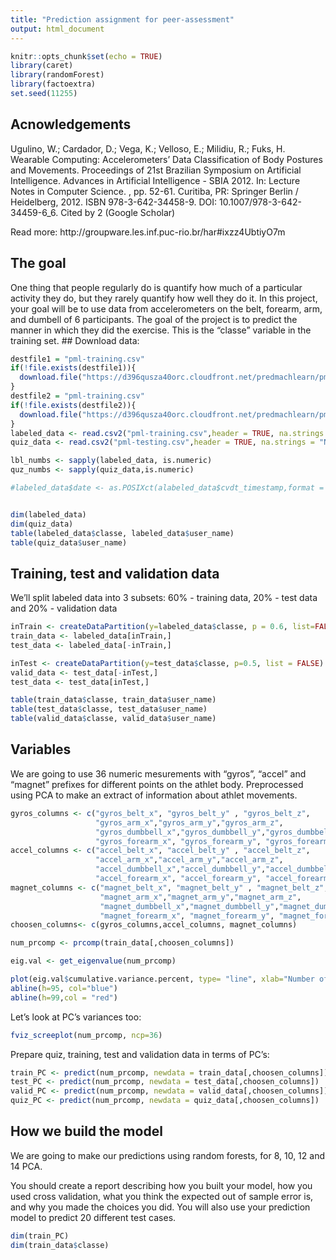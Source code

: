 ```yaml
---
title: "Prediction assignment for peer-assessment"
output: html_document
---
```


```r
knitr::opts_chunk$set(echo = TRUE)
library(caret)
library(randomForest)
library(factoextra)
set.seed(11255)
```
## Acnowledgements
Ugulino, W.; Cardador, D.; Vega, K.; Velloso, E.; Milidiu, R.; Fuks, H. Wearable Computing: Accelerometers' Data Classification of Body Postures and Movements. Proceedings of 21st Brazilian Symposium on Artificial Intelligence. Advances in Artificial Intelligence - SBIA 2012. In: Lecture Notes in Computer Science. , pp. 52-61. Curitiba, PR: Springer Berlin / Heidelberg, 2012. ISBN 978-3-642-34458-9. DOI: 10.1007/978-3-642-34459-6_6. 
Cited by 2 (Google Scholar)

Read more: http://groupware.les.inf.puc-rio.br/har#ixzz4UbtiyO7m

## The goal
One thing that people regularly do is quantify how much of a particular activity they do, but they rarely quantify how well they do it. In this project, your goal will be to use data from accelerometers on the belt, forearm, arm, and dumbell of 6 participants.
The goal of the project is to predict the manner in which they did the exercise. This is the "classe" variable in the training set. 
## Download data:
```r
destfile1 = "pml-training.csv"
if(!file.exists(destfile1)){
  download.file("https://d396qusza40orc.cloudfront.net/predmachlearn/pml-training.csv",destfile = destfile1)
}
destfile2 = "pml-training.csv"
if(!file.exists(destfile2)){
  download.file("https://d396qusza40orc.cloudfront.net/predmachlearn/pml-testing.csv",destfile = destfile2)
}
labeled_data <- read.csv2("pml-training.csv",header = TRUE, na.strings = "NA", sep = ",", quote = "\"",dec = ".")
quiz_data <- read.csv2("pml-testing.csv",header = TRUE, na.strings = "NA", sep = ",", quote = "\"",dec = ".")

lbl_numbs <- sapply(labeled_data, is.numeric)
quz_numbs <- sapply(quiz_data,is.numeric)

#labeled_data$date <- as.POSIXct(alabeled_data$cvdt_timestamp,format = "d/m/Y h:m")


dim(labeled_data)
dim(quiz_data)
table(labeled_data$classe, labeled_data$user_name)
table(quiz_data$user_name)
```
## Training, test and validation data
We'll split labeled data into 3 subsets: 60% - training data, 20% - test data and 20% - validation data
```r
inTrain <- createDataPartition(y=labeled_data$classe, p = 0.6, list=FALSE)
train_data <- labeled_data[inTrain,]
test_data <- labeled_data[-inTrain,]

inTest <- createDataPartition(y=test_data$classe, p=0.5, list = FALSE)
valid_data <- test_data[-inTest,]
test_data <- test_data[inTest,]

table(train_data$classe, train_data$user_name)
table(test_data$classe, test_data$user_name)
table(valid_data$classe, valid_data$user_name)

```


## Variables
We are going to use 36 numeric mesurements with "gyros", "accel" and "magnet" prefixes for different points on the athlet body. 
Preprocessed using PCA to make an extract of information about athlet movements. 

```r
gyros_columns <- c("gyros_belt_x", "gyros_belt_y" , "gyros_belt_z", 
                   "gyros_arm_x","gyros_arm_y","gyros_arm_z",
                   "gyros_dumbbell_x","gyros_dumbbell_y","gyros_dumbbell_z",
                   "gyros_forearm_x", "gyros_forearm_y", "gyros_forearm_z")
accel_columns <- c("accel_belt_x", "accel_belt_y" , "accel_belt_z", 
                   "accel_arm_x","accel_arm_y","accel_arm_z",
                   "accel_dumbbell_x","accel_dumbbell_y","accel_dumbbell_z",
                   "accel_forearm_x", "accel_forearm_y", "accel_forearm_z")
magnet_columns <- c("magnet_belt_x", "magnet_belt_y" , "magnet_belt_z",
                    "magnet_arm_x","magnet_arm_y","magnet_arm_z",
                    "magnet_dumbbell_x","magnet_dumbbell_y","magnet_dumbbell_z", 
                    "magnet_forearm_x", "magnet_forearm_y", "magnet_forearm_z")
choosen_columns<- c(gyros_columns,accel_columns, magnet_columns)

num_prcomp <- prcomp(train_data[,choosen_columns])

eig.val <- get_eigenvalue(num_prcomp)

plot(eig.val$cumulative.variance.percent, type= "line", xlab="Number of PC", ylab = "Cumulative variance percent", main = "How many principal components are informaative?")
abline(h=95, col="blue")
abline(h=99,col = "red")
```
Let's look at PC's variances too:

```r
fviz_screeplot(num_prcomp, ncp=36)
```
Prepare quiz, training, test and validation data in terms of PC's:
```r
train_PC <- predict(num_prcomp, newdata = train_data[,choosen_columns])
test_PC <- predict(num_prcomp, newdata = test_data[,choosen_columns])
valid_PC <- predict(num_prcomp, newdata = valid_data[,choosen_columns])
quiz_PC <- predict(num_prcomp, newdata = quiz_data[,choosen_columns])
```
## How we build the model
We are going to make our predictions using random forests, for 8, 10, 12 and 14 PCA.

You should create a report describing how you built your model, how you used cross validation, what you think the expected out of sample error is, and why you made the choices you did. You will also use your prediction model to predict 20 different test cases.
```r
dim(train_PC)
dim(train_data$classe)

```






